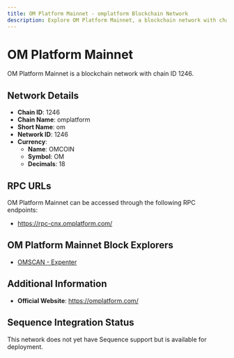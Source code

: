 ```yaml
--- 
title: OM Platform Mainnet - omplatform Blockchain Network
description: Explore OM Platform Mainnet, a blockchain network with chain ID 1246. Learn about its native currency, OMCOIN, and how to interact with the network.
---
```


# OM Platform Mainnet

OM Platform Mainnet is a blockchain network with chain ID 1246.

## Network Details

- **Chain ID**: 1246
- **Chain Name**: omplatform
- **Short Name**: om
- **Network ID**: 1246
- **Currency**: 
  - **Name**: OMCOIN
  - **Symbol**: OM
  - **Decimals**: 18

## RPC URLs

OM Platform Mainnet can be accessed through the following RPC endpoints:

- https://rpc-cnx.omplatform.com/

## OM Platform Mainnet Block Explorers

- [OMSCAN - Expenter](https://omscan.omplatform.com)

## Additional Information

- **Official Website**: https://omplatform.com/

## Sequence Integration Status

This network does not yet have Sequence support but is available for deployment.
